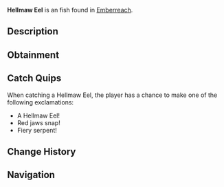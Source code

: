 {{FishInfobox
|image          = Hellmaw Eel.png
|rarity         = Uncommon
|sea            = Second Sea
|location       = [[Emberreach]]
|sublocation    = 
|sources        = Fishing Rod
|radar_location = 
|prog_speed     = -1
|xp             = 50
|weather        = Clear
|time           = Day
|season         = Winter
|bait           = Flakes
|base_weight    = 51
|base_value     = 105
|weight_range   = 30
|base_chance    = 82
|base_resil     = 61
}}
'''Hellmaw Eel''' is an {{Rarity|Uncommon}} fish found in [[Emberreach]].

== Description ==
{{Description|A sinuous creature, its jaws wide and lined with crimson hints.|Bestiary Entry}}

== Obtainment ==
{{Description|It slithers under the crisp fire of dawn.|Bestiary Hint}}
{{Fish Availability|
Emberreach/Volcano
|top_rods      = 
Free Spirit Rod\297702.63\25084.56;
Firefly Rod\293635.62\38077.07;
Adventurer's Rod\282959.42\32455.95;
Azure Of Lagoon\272427.8\27652.13;
Trident Rod\253853.2\30762.47;
Lucky Rod\238910.59\33259.6;
Brick Built Rod\253572.31\27281.45;
Nocturnal Rod\148151.46\148151.46;
Fang of the Eclipse\240976.97\41037.21;
Egg Rod\228639.62\35312.42;
Wildflower Rod\228153.71\34728.74;
Blazebringer Rod\235957.52\32673.25;
Astralhook Rod\232283.26\0;
Verdant Shear Rod\226624.34\34335.88;
No-Life Rod\209020.48\25688.35;
Ethereal Prism Rod\197017.44\27431.83;
Seraphic Rod\196016.11\23753.65;
Challenger's Rod\189161.73\23201.37;
Rod Of The Forgotten Fang\187419.2\22739.9;
Depthseeker Rod\186942.68\23425.54;
Rod Of The Exalted One\185495.07\22930.55;
Avalanche Rod\184642.87\23139.05;
Rod Of The Depths\183962.83\22412.28;
Volcanic Rod\183694.73\22736.92;
Zeus Rod\182853.39\22632.78;
Steady Rod\150985.93\18871.82
|recommended   = Free Spirit Rod
}}

== Catch Quips ==
When catching a Hellmaw Eel, the player has a chance to make one of the following exclamations:
* A Hellmaw Eel!
* Red jaws snap!
* Fiery serpent!

== Change History ==
{{Change History|{{subst:Current Version}}}}

== Navigation ==
{{Fish Navbox|Emberreach}}